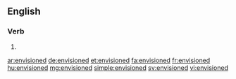 ==English==

===Verb===
{{head|en}}

# {{en-past of|envision}}

[[ar:envisioned]]
[[de:envisioned]]
[[et:envisioned]]
[[fa:envisioned]]
[[fr:envisioned]]
[[hu:envisioned]]
[[mg:envisioned]]
[[simple:envisioned]]
[[sv:envisioned]]
[[vi:envisioned]]